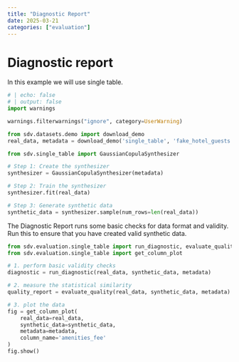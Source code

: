 ```yaml
---
title: "Diagnostic Report"
date: 2025-03-21
categories: ["evaluation"]
---
```


# Diagnostic report

In this example we will use single table.

```python
# | echo: false
# | output: false
import warnings

warnings.filterwarnings("ignore", category=UserWarning)

from sdv.datasets.demo import download_demo
real_data, metadata = download_demo('single_table', 'fake_hotel_guests')

from sdv.single_table import GaussianCopulaSynthesizer

# Step 1: Create the synthesizer
synthesizer = GaussianCopulaSynthesizer(metadata)

# Step 2: Train the synthesizer
synthesizer.fit(real_data)

# Step 3: Generate synthetic data
synthetic_data = synthesizer.sample(num_rows=len(real_data))
```

The Diagnostic Report runs some basic checks for data format and validity. Run this to ensure that you have created valid synthetic data.



```python
from sdv.evaluation.single_table import run_diagnostic, evaluate_quality
from sdv.evaluation.single_table import get_column_plot

# 1. perform basic validity checks
diagnostic = run_diagnostic(real_data, synthetic_data, metadata)

# 2. measure the statistical similarity
quality_report = evaluate_quality(real_data, synthetic_data, metadata)

# 3. plot the data
fig = get_column_plot(
    real_data=real_data,
    synthetic_data=synthetic_data,
    metadata=metadata,
    column_name='amenities_fee'
)
fig.show()
```

